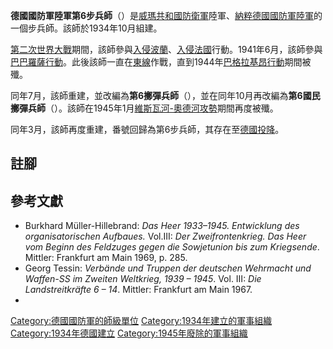 {{Infobox military unit
|unit_name=德國國防軍陸軍第6步兵師<br>德國國防軍陸軍第6擲彈兵師<br>德國國防軍陸軍第6國民擲彈兵師<br>德國國防軍陸軍第6步兵師
| image=6th Infanterie Division logo.svg
| image_size = 200
|caption=
|dates=1934年10月1日至1944年7月25日<br/>1944年7月25日至1945年1月<br/>
1945年3月10日至1945年5月8日
|country={{flagcountry|Nazi Germany}}
|branch=[[納粹德國陸軍|陸軍]]
|type=[[步兵|步兵]]
|role=
|size=[[师_(军队)|師]]
}}

'''德國國防軍陸軍第6步兵師'''（{{lang-de|'''6. Infanterie-Division'''}}）是[[威瑪共和國|威瑪共和國]][[國家防衛軍|防衛軍]]陸軍、[[納粹德國|納粹德國]][[德國國防軍|國防軍]][[納粹德國陸軍|陸軍]]的一個步兵師。該師於1934年10月組建{{cfn|Mitcham|y=2007}}。

[[第二次世界大戰|第二次世界大戰]]期間，該師參與[[波蘭戰役|入侵波蘭]]、[[法國戰役|入侵法國]]行動。1941年6月，該師參與[[巴巴羅薩行動|巴巴羅薩行動]]。此後該師一直在[[苏德战争|東線]]作戰，直到1944年[[巴格拉基昂行動|巴格拉基昂行動]]{{link-en|博布鲁伊斯克攻勢|Bobruysk Offensive|博布鲁伊斯克攻勢}}期間被殲。

同年7月，該師重建，並改編為'''第6擲彈兵師'''（{{lang-de|'''6. Grenadier-Division'''}}），並在同年10月再改編為'''第6國民擲彈兵師'''（{{lang-de|'''6. Volksgrenadier-Division'''}}）。該師在1945年1月[[維斯瓦河-奧德河攻勢|維斯瓦河-奧德河攻勢]]期間再度被殲。

同年3月，該師再度重建，番號回歸為第6步兵師，其存在至[[第二次世界大戰歐洲戰場的結束|德國投降]]。

== 註腳 ==
{{reflist}}

== 參考文獻 ==
*Burkhard Müller-Hillebrand: ''Das Heer 1933–1945. Entwicklung des organisatorischen Aufbaues.''  Vol.III: ''Der Zweifrontenkrieg. Das Heer vom Beginn des Feldzuges gegen die Sowjetunion bis zum Kriegsende''. Mittler: Frankfurt am Main 1969, p. 285.
* Georg Tessin: ''Verbände und Truppen der  deutschen Wehrmacht und Waffen-SS im Zweiten Weltkrieg, 1939 – 1945''. Vol. III: ''Die Landstreitkräfte 6 – 14''.  Mittler: Frankfurt am Main 1967.
* {{Cite book|last=Mitcham |first=Samuel W., Jr.|author-link=Samuel W. Mitcham|title=German Order of Battle, Volume One: 1st – 290th Infantry Divisions in WWII|year=2007|publisher=Stackpole Books|location=PA; United States of America|isbn=978-0-8117-3416-5|ref={{sfnRef|Mitcham|y=2007}}}}

{{mil-stub}}
{{德國國防軍陸軍的步兵師}}
[[Category:德國國防軍的師級單位|Category:德國國防軍的師級單位]]
[[Category:1934年建立的軍事組織|Category:1934年建立的軍事組織]]
[[Category:1934年德國建立|Category:1934年德國建立]]
[[Category:1945年廢除的軍事組織|Category:1945年廢除的軍事組織]]